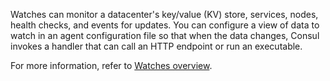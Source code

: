 Watches can monitor a datacenter's key/value (KV) store, services, nodes, health checks, and events for updates. You can configure a view of data to watch in an agent configuration file so that when the data changes, Consul invokes a handler that can call an HTTP endpoint or run an executable.

For more information, refer to [Watches overview](//consul/docs/automate/watch).